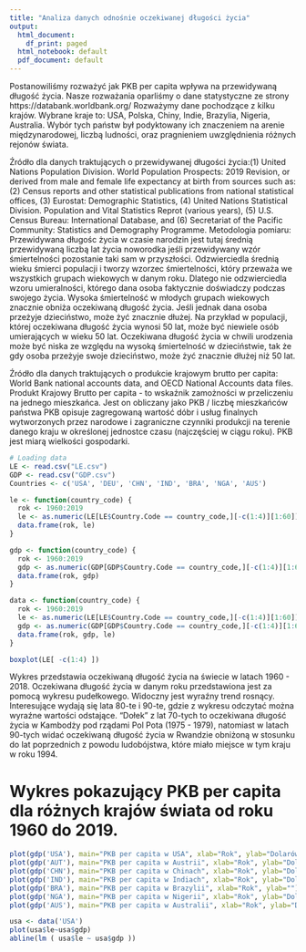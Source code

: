 ---
title: "Analiza danych odnośnie oczekiwanej długości życia"
output:
  html_document:
    df_print: paged
  html_notebook: default
  pdf_document: default
---
Postanowiliśmy rozważyć jak PKB per capita wpływa na przewidywaną długość życia. Nasze rozważania oparliśmy o dane statystyczne ze strony https://databank.worldbank.org/ 
Rozważymy dane pochodzące z kilku krajów. Wybrane kraje to: USA, Polska, Chiny, Indie, Brazylia, Nigeria, Australia. Wybór tych państw był podyktowany ich znaczeniem na arenie międzynarodowej, liczbą ludności, oraz pragnieniem uwzględnienia różnych rejonów świata.



Źródło dla danych traktujących o przewidywanej długości życia:(1) United Nations Population Division. World Population Prospects: 2019 Revision, or derived from male and female life expectancy at birth from sources such as: (2) Census reports and other statistical publications from national statistical offices, (3) Eurostat: Demographic Statistics, (4) United Nations Statistical Division. Population and Vital Statistics Reprot (various years), (5) U.S. Census Bureau: International Database, and (6) Secretariat of the Pacific Community: Statistics and Demography Programme.
Metodologia pomiaru: Przewidywana długośc życia w czasie narodzin jest tutaj średnią przewidywaną liczbą lat życia noworodka jeśli przewidywany wzór śmiertelności pozostanie taki sam w przyszłości.
Odzwierciedla średnią wieku śmierci populacji i tworzy wzorzec śmiertelności, który przeważa we wszystkich grupach wiekowych w danym roku. Dlatego nie odzwierciedla wzoru umieralności, którego dana osoba faktycznie doświadczy podczas swojego życia.
Wysoka śmiertelność w młodych grupach wiekowych znacznie obniża oczekiwaną długość życia. Jeśli jednak dana osoba przeżyje dzieciństwo, może żyć znacznie dłużej. Na przykład w populacji, której oczekiwana długość życia wynosi 50 lat, może być niewiele osób umierających w wieku 50 lat. Oczekiwana długość życia w chwili urodzenia może być niska ze względu na wysoką śmiertelność w dzieciństwie, tak że gdy osoba przeżyje swoje dzieciństwo, może żyć znacznie dłużej niż 50 lat.


Źródło dla danych traktujących o produkcie krajowym brutto per capita: World Bank national accounts data, and OECD National Accounts data files.
Produkt Krajowy Brutto per capita - to wskaźnik zamożności w przeliczeniu na jednego mieszkańca. Jest on obliczany jako PKB / liczbę mieszkańców państwa
PKB opisuje zagregowaną wartość dóbr i usług finalnych wytworzonych przez narodowe i zagraniczne czynniki produkcji na terenie danego kraju w określonej jednostce czasu (najczęściej w ciągu roku). PKB jest miarą wielkości gospodarki.

```{R}
# Loading data
LE <- read.csv("LE.csv")
GDP <- read.csv("GDP.csv")
Countries <- c('USA', 'DEU', 'CHN', 'IND', 'BRA', 'NGA', 'AUS')

le <- function(country_code) {
  rok <- 1960:2019
  le <- as.numeric(LE[LE$Country.Code == country_code,][-c(1:4)][1:60])
  data.frame(rok, le)
}

gdp <- function(country_code) {
  rok <- 1960:2019
  gdp <- as.numeric(GDP[GDP$Country.Code == country_code,][-c(1:4)][1:60])
  data.frame(rok, gdp)
}

data <- function(country_code) {
  rok <- 1960:2019
  le <- as.numeric(LE[LE$Country.Code == country_code,][-c(1:4)][1:60])
  gdp <- as.numeric(GDP[GDP$Country.Code == country_code,][-c(1:4)][1:60])
  data.frame(rok, gdp, le)
}

```


```{R}
boxplot(LE[ -c(1:4) ])
```
Wykres przedstawia oczekiwaną długość życia na świecie w latach 1960 - 2018. Oczekiwana długość życia w danym roku przedstawiona jest za pomocą wykresu pudełkowego. Widoczny jest wyraźny trend rosnący. Interesujące wydają się lata 80-te i 90-te, gdzie z wykresu odczytać można wyraźne wartości odstające. "Dołek" z lat 70-tych to oczekiwana długość życia w Kambodży pod rządami Pol Pota (1975 - 1979), natomiast w latach 90-tych widać oczekiwaną długość życia w Rwandzie obniżoną w stosunku do lat poprzednich z powodu ludobójstwa, które miało miejsce w tym kraju w roku 1994. 

Wykres pokazujący PKB per capita dla różnych krajów świata od roku 1960 do 2019. 
=======
```{R}
plot(gdp('USA'), main="PKB per capita w USA", xlab="Rok", ylab="Dolarów")
plot(gdp('AUT'), main="PKB per capita w Austrii", xlab="Rok", ylab="Dolarów")
plot(gdp('CHN'), main="PKB per capita w Chinach", xlab="Rok", ylab="Dolarów")
plot(gdp('IND'), main="PKB per capita w Indiach", xlab="Rok", ylab="Dolarów")
plot(gdp('BRA'), main="PKB per capita w Brazylii", xlab="Rok", ylab="")
plot(gdp('NGA'), main="PKB per capita w Nigerii", xlab="Rok", ylab="Dolarów")
plot(gdp('AUS'), main="PKB per capita w Australii", xlab="Rok", ylab="Dolarów")
```


```{R}
usa <- data('USA')
plot(usa$le~usa$gdp)
abline(lm ( usa$le ~ usa$gdp ))
```
